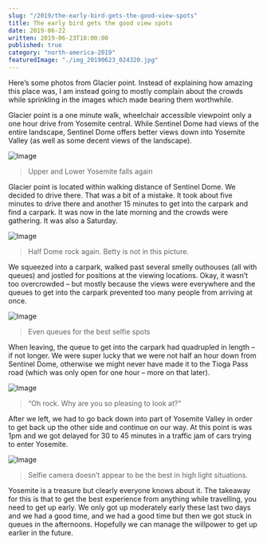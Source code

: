 ```yaml
---
slug: "/2019/the-early-bird-gets-the-good-view-spots"
title: The early bird gets the good view spots
date: 2019-06-22
written: 2019-06-23T10:00:00
published: true
category: "north-america-2019"
featuredImage: "./img_20190623_024320.jpg"
---
```


Here’s some photos from Glacier point. Instead of explaining how amazing this place was, I am instead going to mostly complain about the crowds while sprinkling in the images which made bearing them worthwhile.

Glacier point is a one minute walk, wheelchair accessible viewpoint only a one hour drive from Yosemite central. While Sentinel Dome had views of the entire landscape, Sentinel Dome offers better views down into Yosemite Valley (as well as some decent views of the landscape).

![Image](./img_20190623_024230.jpg)

> Upper and Lower Yosemite falls again

Glacier point is located within walking distance of Sentinel Dome. We decided to drive there. That was a bit of a mistake. It took about five minutes to drive there and another 15 minutes to get into the carpark and find a carpark. It was now in the late morning and the crowds were gathering. It was also a Saturday.

![Image](./img_20190623_024320.jpg)

> Half Dome rock again. Betty is not in this picture.

We squeezed into a carpark, walked past several smelly outhouses (all with queues) and jostled for positions at the viewing locations. Okay, it wasn’t too overcrowded – but mostly because the views were everywhere and the queues to get into the carpark prevented too many people from arriving at once.

![Image](./img_20190623_025529.jpg)

> Even queues for the best selfie spots

When leaving, the queue to get into the carpark had quadrupled in length – if not longer. We were super lucky that we were not half an hour down from Sentinel Dome, otherwise we might never have made it to the Tioga Pass road (which was only open for one hour – more on that later).

![Image](./img_20190623_024525.jpg)

> “Oh rock. Why are you so pleasing to look at?”

After we left, we had to go back down into part of Yosemite Valley in order to get back up the other side and continue on our way. At this point is was 1pm and we got delayed for 30 to 45 minutes in a traffic jam of cars trying to enter Yosemite.

![Image](./img_20190623_024738.jpg)

> Selfie camera doesn’t appear to be the best in high light situations.

Yosemite is a treasure but clearly everyone knows about it. The takeaway for this is that to get the best experience from anything while travelling, you need to get up early. We only got up moderately early these last two days and we had a good time, and we had a good time but then we got stuck in queues in the afternoons. Hopefully we can manage the willpower to get up earlier in the future.
